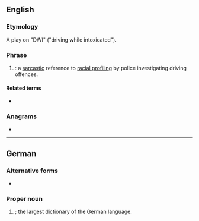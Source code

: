 {{also|dWb}}
==English==

===Etymology===
A play on "DWI" ("driving while intoxicated").

===Phrase===
{{en-phrase}}

# {{initialism of|en|[[driving]] while [[black]] (or [[brown]])|nodot=1}}: a [[sarcastic]] reference to [[racial profiling]] by police investigating driving offences.

====Related terms====
* {{l|en|DWI}} {{gloss|driving while intoxicated}}

===Anagrams===
* {{anagrams|en|a=bdw|BDW}}

----

==German==
{{wikipedia|lang=de}}

===Alternative forms===
* {{l|de|DWb}}

===Proper noun===
{{head|de|proper noun}}

# {{init of|de|[[deutsch|Deutsches]] [[Wörterbuch]]|nodot=1}}; the largest dictionary of the German language.
